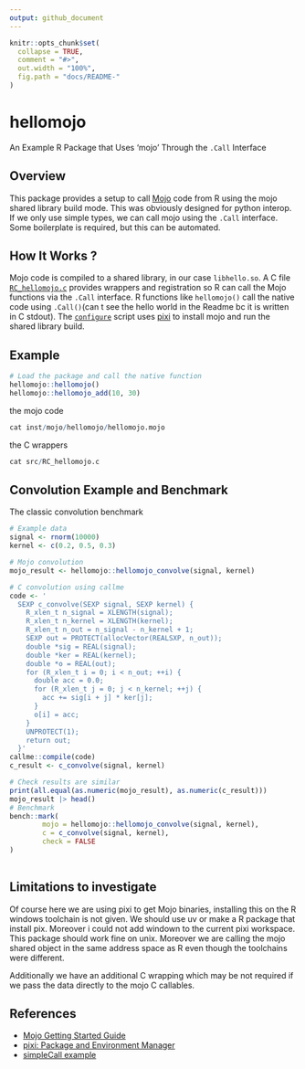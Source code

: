 ```yaml
---
output: github_document
---
```


```r
knitr::opts_chunk$set(
  collapse = TRUE,
  comment = "#>",
  out.width = "100%",
  fig.path = "docs/README-"
)
```
# hellomojo

An Example R Package that Uses 'mojo' Through the `.Call` Interface 

## Overview

This package provides a setup to call [Mojo](https://www.modular.com/mojo) code from R using the mojo shared library build mode. This was obviously designed for python interop. If we only use simple types, we can call mojo using the `.Call` interface. Some boilerplate is required, but this can be automated.

## How It Works ?

Mojo code is compiled to a shared library, in our case `libhello.so`. A C file [`RC_hellomojo.c`](src/RC_hellomojo.c) provides wrappers and registration so R can call the Mojo functions via the `.Call` interface. R functions like `hellomojo()` call the native code using `.Call()`(can t see the hello world in the Readme bc it is written in C stdout). The [`configure`](configure) script uses [pixi](https://pixi.sh/) to install mojo and run the shared library build.

## Example

```r
# Load the package and call the native function
hellomojo::hellomojo()
hellomojo::hellomojo_add(10, 30)
```

the mojo code

```r
cat inst/mojo/hellomojo/hellomojo.mojo
```

the C wrappers

```r
cat src/RC_hellomojo.c
```



## Convolution Example and Benchmark

The classic convolution benchmark 

```r
# Example data
signal <- rnorm(10000)
kernel <- c(0.2, 0.5, 0.3)

# Mojo convolution
mojo_result <- hellomojo::hellomojo_convolve(signal, kernel)

# C convolution using callme
code <- '
  SEXP c_convolve(SEXP signal, SEXP kernel) {
    R_xlen_t n_signal = XLENGTH(signal);
    R_xlen_t n_kernel = XLENGTH(kernel);
    R_xlen_t n_out = n_signal - n_kernel + 1;
    SEXP out = PROTECT(allocVector(REALSXP, n_out));
    double *sig = REAL(signal);
    double *ker = REAL(kernel);
    double *o = REAL(out);
    for (R_xlen_t i = 0; i < n_out; ++i) {
      double acc = 0.0;
      for (R_xlen_t j = 0; j < n_kernel; ++j) {
        acc += sig[i + j] * ker[j];
      }
      o[i] = acc;
    }
    UNPROTECT(1);
    return out;
  }'
callme::compile(code)
c_result <- c_convolve(signal, kernel)

# Check results are similar
print(all.equal(as.numeric(mojo_result), as.numeric(c_result)))
mojo_result |> head()
# Benchmark
bench::mark(
        mojo = hellomojo::hellomojo_convolve(signal, kernel),
        c = c_convolve(signal, kernel),
        check = FALSE
)    
  
```

## Limitations to investigate

Of course here we are using pixi to get Mojo binaries, installing 
this on the R windows toolchain is not given. We should use uv or make a R package that install pix. Moreover i could not add windown to the current pixi workspace. This package should work fine on unix. Moreover we are calling the mojo shared object in the same address space as R even though the toolchains were different.

Additionally we have an additional C wrapping which may be not required if we pass the data directly to the mojo C callables.


## References

- [Mojo Getting Started Guide](https://docs.modular.com/mojo/manual/get-started)  
- [pixi: Package and Environment Manager](https://pixi.sh/)
- [simpleCall example](https://github.com/coolbutuseless/simpleCall)